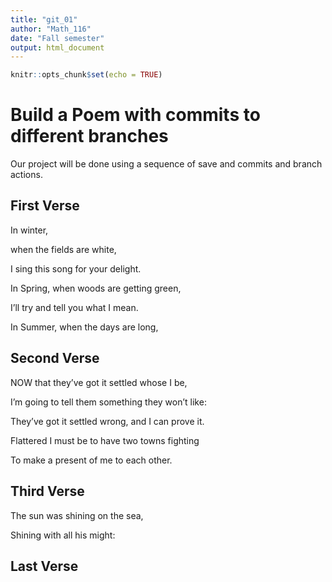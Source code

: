 ---
title: "git_01"
author: "Math_116"
date: "Fall semester"
output: html_document
---

```{r setup, include=FALSE}
knitr::opts_chunk$set(echo = TRUE)
```
# Build a Poem with commits to different branches
Our project will be done using a sequence of save and commits and branch actions.
<!-- Do not modify or change any text in "!--" bracketed areas such as this --- these are instructions to
you, if you change any of this the git program will notice it and compromise your git merging strategy !-->

## First Verse 
<!--Put the first five lines of a poem by Lewis Carrol in this section!-->

In winter, 

when the fields are white,

I sing this song for your delight.

In Spring, when woods are getting green,

I'll try and tell you what I mean.

In Summer, when the days are long,

## Second Verse
<!--Put the first five lines of a poem by Robert Frost here!-->

NOW that they've got it settled whose I be,

I'm going to tell them something they won't like:

They've got it settled wrong, and I can prove it.

Flattered I must be to have two towns fighting

To make a present of me to each other.

## Third Verse
<!--Put the first two verses of The Walrus and the Carpenter here!-->

The sun was shining on the sea,

Shining with all his might:

## Last Verse
<!--Put a short poem of your choice 8-20 lines,here!-->
